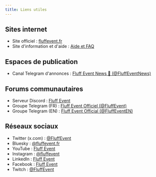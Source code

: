 ```yaml
---
title: Liens utiles
---
```


## Sites internet

- Site officiel : [<span class="icon-[mdi--web] icon-align icon-fw"></span> fluffevent.fr](https://fluffevent.fr/)
- Site d'information et d'aide : [<span class="icon-[mdi--question-mark-circle] icon-align icon-fw"></span> Aide et FAQ](https://help.fluffevent.fr/)


## Espaces de publication

- Canal Telegram d'annonces : [<span class="icon-[mdi--telegram] icon-align icon-fw"></span> Fluff Event News 📢 (@FluffEventNews)](https://t.me/FluffEventNews)


## Forums communautaires

- Serveur Discord : [<span class="icon-[mdi--discord] icon-align icon-fw"></span> Fluff Event](https://discord.com/invite/rAesnJHuPe)
- Groupe Telegram (FR) : [<span class="icon-[mdi--telegram] icon-align icon-fw"></span> Fluff Event Officiel (@FluffEvent)](https://t.me/FluffEvent)
- Groupe Telegram (EN) : [<span class="icon-[mdi--telegram] icon-align icon-fw"></span> Fluff Event Official (@FluffEventEN)](https://t.me/FluffEventEN)


## Réseaux sociaux

- Twitter (x.com) : [<span class="icon-[mdi--twitter] icon-align icon-fw"></span> @FluffEvent](https://x.com/FluffEvent)
- Bluesky : [<span class="icon-[line-md--bluesky] icon-align icon-fw"></span> @fluffevent.fr](https://bsky.app/profile/fluffevent.fr)
- YouTube : [<span class="icon-[mdi--youtube] icon-align icon-fw"></span> Fluff Event](https://www.youtube.com/channel/UCBnRzjbBwYsGYm2GZRpUIsA)
- Instagram : [<span class="icon-[mdi--instagram] icon-align icon-fw"></span> @fluffevent](https://www.instagram.com/fluffevent)
- LinkedIn : [<span class="icon-[mdi--linkedin] icon-align icon-fw"></span> Fluff Event](https://www.linkedin.com/company/fluffevent/)
- Facebook : [<span class="icon-[mdi--facebook] icon-align icon-fw"></span> Fluff Event](https://www.facebook.com/profile.php?id=100093328576197)
- Twitch : [<span class="icon-[mdi--twitch] icon-align icon-fw"></span> @FluffEvent](https://www.twitch.tv/fluffevent)
